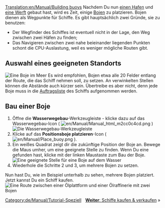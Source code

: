 [[Translation:en/Manual/Building buoys]]
{{de/Manual/Tutorial}}
Nachdem Du nun [[de/Manual/Hafen bauen|einen Hafen]] und [[de/Manual/Werft bauen|eine Werft]] gebaut hast, wird es Zeit, einige [[de/Boje|Bojen]] zu platzieren. Bojen dienen als Wegpunkte für Schiffe. Es gibt hauptsächlich zwei Gründe, sie zu benutzen:
* Der Wegfinder des Schiffes ist eventuell nicht in der Lage, den Weg zwischen zwei Häfen zu finden;
* Das Navigieren zwischen zwei nahe beieinander liegenden Punkten schont die CPU-Auslastung, weil es weniger mögliche Routen gibt.

== Auswahl eines geeigneten Standorts ==
[[File:en/Manual/Buoy.png|none|frame|Eine Boje im Meer]]
Es wird empfohlen, Bojen etwa alle 20 Felder entlang der Route, die das Schiff nehmen soll, zu setzen. An verwinkelten Stellen können die Abstände auch kürzer sein. Übertreibe es aber nicht, denn jede Boje muss in die [[de/Manual/Aufträge|Auftragsliste]] des Schiffs aufgenommen werden.
<div style="clear:left"></div>

== Bau einer Boje ==
# Öffne die '''Wasserwegebau'''-Werkzeugleiste - klicke dazu auf das Wasserwegebau-Icon ( [[File:en/Manual/Manual html m2cc0c4cd.png]] )<br/>[[File:de/Manual/Dock toolbar.png|frame|none|Die Wasserwegebau-Werkzeugleiste]]
# Klicke auf das '''Positionsboje platzieren'''-Icon ( [[File:en/Manual/Place buoy.png]] ).
# Ein weißes Quadrat zeigt dir die zukünftige Position der Boje an. Bewege die Maus umher, um eine geeignete Stelle zu finden. Wenn Du eine gefunden hast, klicke mit der linken Maustaste zum Bau der Boje.<br/>[[File:en/Manual/Placing-buoy-1.png|frame|none|Eine geeignete Stelle für eine Boje auf dem Wasser]]
# Wiederhole die Schritte 2 und 3, um mehrere Bojen zu setzen.

Nun hast Du, wie im Beispiel unterhalb zu sehen, mehrere Bojen platziert. Jetzt kannst Du ein Schiff kaufen.
[[File:en/Manual/Placing-buoy-2.png|frame|none|Eine Route zwischen einer [[de/Ölplattform|Ölplattform]] und einer [[de/Ölraffinerie|Ölraffinerie]] mit zwei Bojen]]

<span style="float: right">[[de/Manual/Schiffe kaufen und verkaufen|'''Weiter''': Schiffe kaufen & verkaufen]] &raquo;</span>

[[Category:de/Manual/Tutorial-Speziell]]
